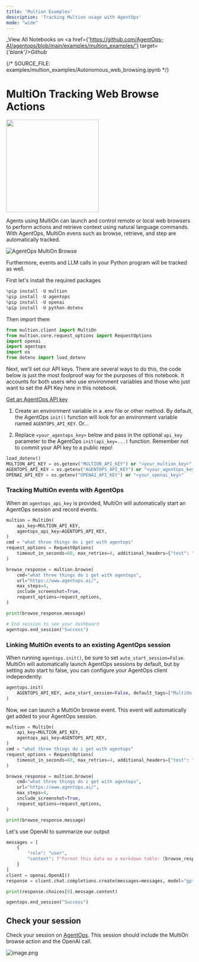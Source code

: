 ```yaml
---
title: 'Multion Examples'
description: 'Tracking Multion usage with AgentOps'
mode: "wide"
---
```


_View All Notebooks on <a href={'https://github.com/AgentOps-AI/agentops/blob/main/examples/multion_examples/'} target={'_blank'}>Github</a>_

{/*  SOURCE_FILE: examples/multion_examples/Autonomous_web_browsing.ipynb  */}



# MultiOn Tracking Web Browse Actions
<img src="https://github.com/AgentOps-AI/agentops/blob/b4aac2d4b9fb16d6aa0a25aa9018210a94f1bef2/docs/logo/multion_integration.png?raw=true" width="250px" style="max-width: 100%; height: auto;"/>
    
Agents using MultiOn can launch and control remote or local web browsers to perform actions and retrieve context using natural language commands. With AgentOps, MultiOn evens such as browse, retrieve, and step are automatically tracked.


![AgentOps MultiOn Browse](https://github.com/AgentOps-AI/agentops/blob/main/docs/images/agentops-multion-browse.gif?raw=true)

Furthermore, events and LLM calls in your Python program will be tracked as well.

First let's install the required packages


```python
%pip install -U multion
%pip install -U agentops
%pip install -U openai
%pip install -U python-dotenv
```

Then import them


```python
from multion.client import MultiOn
from multion.core.request_options import RequestOptions
import openai
import agentops
import os
from dotenv import load_dotenv
```

Next, we'll set our API keys. There are several ways to do this, the code below is just the most foolproof way for the purposes of this notebook. It accounts for both users who use environment variables and those who just want to set the API Key here in this notebook.

[Get an AgentOps API key](https://agentops.ai/settings/projects)

1. Create an environment variable in a .env file or other method. By default, the AgentOps `init()` function will look for an environment variable named `AGENTOPS_API_KEY`. Or...

2. Replace `<your_agentops_key>` below and pass in the optional `api_key` parameter to the AgentOps `init(api_key=...)` function. Remember not to commit your API key to a public repo!


```python
load_dotenv()
MULTION_API_KEY = os.getenv("MULTION_API_KEY") or "<your_multion_key>"
AGENTOPS_API_KEY = os.getenv("AGENTOPS_API_KEY") or "<your_agentops_key>"
OPENAI_API_KEY = os.getenv("OPENAI_API_KEY") or "<your_openai_key>"
```

### Tracking MultiOn events with AgentOps

When an `agentops_api_key` is provided, MultiOn will automatically start an AgentOps session and record events.


```python
multion = MultiOn(
    api_key=MULTION_API_KEY,
    agentops_api_key=AGENTOPS_API_KEY,
)
cmd = "what three things do i get with agentops"
request_options = RequestOptions(
    timeout_in_seconds=60, max_retries=4, additional_headers={"test": "ing"}
)

browse_response = multion.browse(
    cmd="what three things do i get with agentops",
    url="https://www.agentops.ai/",
    max_steps=4,
    include_screenshot=True,
    request_options=request_options,
)

print(browse_response.message)

# End session to see your dashboard
agentops.end_session("Success")
```

### Linking MultiOn events to an existing AgentOps session
When running `agentops.init()`, be sure to set `auto_start_session=False`. MultiOn will automatically launch AgentOps sessions by default, but by setting auto start to false, you can configure your AgentOps client independently.


```python
agentops.init(
    AGENTOPS_API_KEY, auto_start_session=False, default_tags=["MultiOn browse example"]
)
```

Now, we can launch a MultiOn browse event. This event will automatically get added to your AgentOps session.


```python
multion = MultiOn(
    api_key=MULTION_API_KEY,
    agentops_api_key=AGENTOPS_API_KEY,
)
cmd = "what three things do i get with agentops"
request_options = RequestOptions(
    timeout_in_seconds=60, max_retries=4, additional_headers={"test": "ing"}
)

browse_response = multion.browse(
    cmd="what three things do i get with agentops",
    url="https://www.agentops.ai/",
    max_steps=4,
    include_screenshot=True,
    request_options=request_options,
)

print(browse_response.message)
```

Let's use OpenAI to summarize our output


```python
messages = [
    {
        "role": "user",
        "content": f"Format this data as a markdown table: {browse_response.message}",
    }
]
client = openai.OpenAI()
response = client.chat.completions.create(messages=messages, model="gpt-3.5-turbo")

print(response.choices[0].message.content)
```


```python
agentops.end_session("Success")
```

## Check your session
Check your session on [AgentOps](https://app.agentops.ai). This session should include the MultiOn browse action and the OpenAI call.

![image.png](Autonomous_web_browsing_files/image.png)
